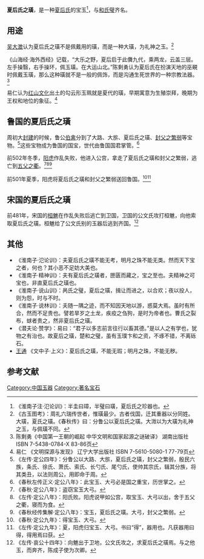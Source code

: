 {{NoteTA|T=zh-hans:夏后氏之璜; zh-hant:夏后氏之璜;
|1=zh-hans:夏后; zh-hant:夏后;}}

'''夏后氏之璜'''，是一种[[夏后氏|夏后氏]]的宝玉<ref>《淮南子注·氾论训》：半圭曰璋，半璧曰璜，夏后氏之珍器也。</ref>，与[[和氏璧|和氏璧]]齐名。

==用途==
[[吴大澂|吴大澂]]认为夏后氏之璜不是佩戴用的璜，而是一种大璜，为礼神之玉。<ref>《古玉图考》：周礼六瑞传世者，惟璜最少。古者伐国，迁其重器以分同姓。大璜，夏氏之璜。《春秋传》曰：分鲁公以夏后氏之璜。大溦以为大璜为礼神之玉，与佩璜不同。</ref>

《山海经·海外西经》记载，“大乐之野，夏后启于此儛九代，乘两龙，云盖三层。左手操翳，右手操环，佩玉璜。在大运山北。”陈剩勇认为夏后氏在扮演天地的巫覡时佩戴玉璜，那么这种璜就不是一般的佩饰，而是沟通生死世界的一种宗教法器。<ref>陈剩勇《中国第一王朝的崛起 中华文明和国家起源之谜破译》 湖南出版社 ISBN 7-5438-0784-X 83-86页</ref>

易仁认为[[红山文化|红山文化]]出土的勾云形玉珮就是夏代的璜，早期寓意为生殖崇拜，晚期为王权和地位的象征。<ref>易仁  
《文明探源与发现》 辽宁大学出版社 ISBN 7-5610-5080-1 77-79页</ref>

==鲁国的夏后氏之璜==
周初大[[封建|封建]]的时候，鲁公[[伯禽|伯禽]]分到了大路、大旂、夏后氏之璜、[[封父之繁弱|封父之繁弱]]等宝物。<ref>《左传·定公四年》：分鲁公以大路、大旂，夏后氏之璜，封父之繁弱，殷民六族，条氏、徐氏、萧氏、索氏、长勺氏、尾勺氏，使帅其宗氏，辑其分族，将其类丑，以法则周公，用即命于周。</ref>这些宝物成为鲁国的国宝，世代由鲁国国君掌管。<ref>《春秋左传正义·定公八年》：此宝玉、大弓必是国之重宝，历世掌之。</ref>

前502年冬季，[[阳虎|阳虎]]作乱失败，他进入公宫，拿走了夏后氏之璜和封父之繁弱，逃亡到[[五父之衢|五父之衢]]。<ref>《春秋·定公八年》：盗窃宝玉大弓。</ref><ref>《左传·定公八年》：阳氏败。阳虎说甲如公宫，取宝玉、大弓以出，舍于五父之衢，寝而为食。</ref><ref>《春秋经传集解·定公八年》：宝玉，夏后氏之璜。大弓，封父之繁弱。</ref>

前501年夏季，阳虎将夏后氏之璜和封父之繁弱送回鲁国。<ref>《春秋·定公九年》：得宝玉、大弓。</ref><ref>《左传·定公九年》：夏，阳虎归宝玉、大弓。书曰“得”，器用也。凡获器用曰得，得用焉曰获。</ref>

==宋国的夏后氏之璜==
前481年，宋国的[[桓魋|桓魋]]在作乱失败后逃亡到卫国，卫国的公文氏攻打桓魋，向他索取夏后氏之璜。桓魋给了公文氏别的玉器后逃到齐国。<ref>《左传·哀公十四年》：向魋出于卫地，公文氏攻之，求夏后氏之璜焉。与之他玉，而奔齐，陈成子使为次卿。</ref>

==其他==
*《淮南子·氾论训》：夫夏后氏之璜不能无考，明月之珠不能无类。然而天下宝之者，何也？其小恶不足妨大美也。
*《淮南子·精神训》：夫有夏后氏之璜者，匣匮而藏之，宝之至也。夫精神之可宝也，非直夏后氏之璜也。
*《淮南子·说山训》：呙氏之璧，夏后之璜，揖让而进之，以合欢；夜以投人，则为怨，时与不时。
*《淮南子·说林训》：夫随一隅之迹，而不知因天地以游，惑莫大焉。虽时有所合，然而不足贵也。譬若旱岁之土龙，疾疫之刍狗，是时为帝者也。曹氏之裂布，蛷者贵之，然非夏后氏之璜。
*《潜夫论·赞学》：易曰：“君子以多志前言往行以畜其德。”是以人之有学也，犹物之有治也。故夏后之璜，楚和之璧，虽有玉璞卞和之资，不琢不错，不离砾石。
*[[王通_(隋朝)|王通]] 《文中子·上义》：夏后氏之璜，不能无瑕；明月之珠，不能无秽。

== 参考文献 ==
{{Reflist|30em}}

[[Category:中国玉器|Category:中国玉器]]
[[Category:著名宝石|Category:著名宝石]]